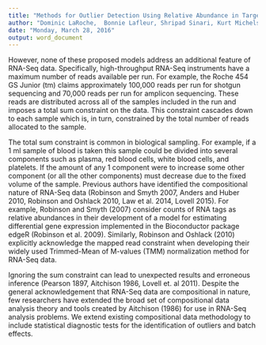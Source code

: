 ```yaml
---
title: "Methods for Outlier Detection Using Relative Abundance in Targeted RNASeq Applications"
author: "Dominic LaRoche,  Bonnie Lafleur, Shripad Sinari, Kurt Michels, and Dean Billhiemer"
date: "Monday, March 28, 2016"
output: word_document
---
```


<!--High-throughput RNA sequence (RNA-Seq) data generated from next-generation sequencers, such as those from Illumina and Roche, is generally modeled as count data arising from a Poisson or Negative-binomial distribution with various methods of estimating the parameters (Robinson and Smyth 2008, Anders and Huber 2010, Zhou et al. 2011, Law et al. 2014).-->  However, none of these proposed models address an additional feature of RNA-Seq data. Specifically, high-throughput RNA-Seq instruments have a maximum number of reads available per run.  For example, the Roche 454 GS Junior (tm) claims approximately 100,000 reads per run for shotgun sequencing and 70,000 reads per run for amplicon sequencing.  These reads are distributed across all of the samples included in the run and imposes a total sum constraint on the data.  This constraint cascades down to each sample which is, in turn, constrained by the total number of reads allocated to the sample.

The total sum constraint is common in biological sampling.  For example, if a 1 ml sample of blood is taken this sample could be divided into several components such as plasma, red blood cells, white blood cells, and platelets.  If the amount of any 1 component were to increase some other component (or all the other components) must decrease due to the fixed volume of the sample.  Previous authors have identified the compositional nature of RNA-Seq data (Robinson and Smyth 2007, Anders and Huber 2010, Robinson and Oshlack 2010, Law et al. 2014, Lovell 2015).  For example, Robinson and Smyth (2007) consider counts of RNA tags as relative abundances in their development of a model for estimating differential gene expression implemented in the Bioconductor package edgeR (Robinson et al. 2009).  Similarly, Robinson and Oshlack (2010) explicitly acknowledge the mapped read constraint when developing their widely used Trimmed-Mean of M-values (TMM) normalization method for RNA-Seq data.

Ignoring the sum constraint can lead to unexpected results and erroneous inference (Pearson 1897, Aitchison 1986, Lovell et. al 2011).  Despite the general acknowledgement that RNA-Seq data are compositional in nature, few researchers have extended the broad set of compositional data analysis theory and tools created by Aitchison (1986) for use in RNA-Seq analysis problems.  We extend existing compositional data methodology to include statistical diagnostic tests for the identification of outliers and batch effects.  



